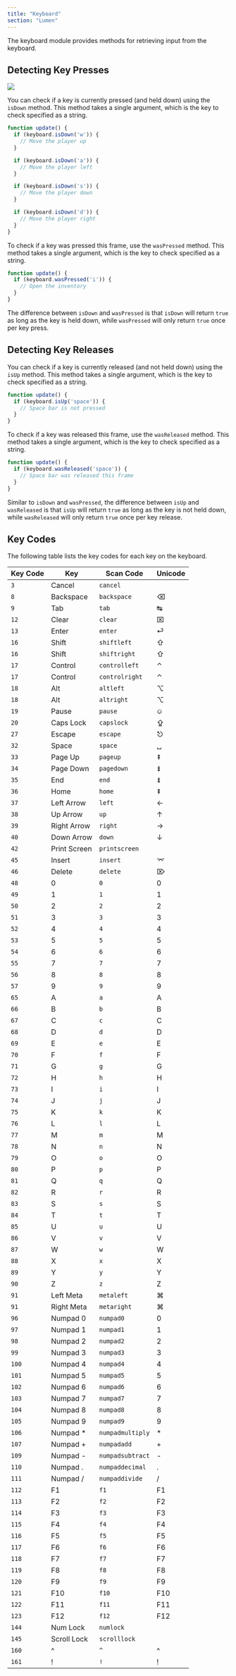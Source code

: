 ```yaml
---
title: "Keyboard"
section: "Lumen"
---
```


The keyboard module provides methods for retrieving input from the keyboard.

## Detecting Key Presses

<div className="flex justify-center m-0 p-0">
  <Image src="/keyboard_wasd.gif" width={192} height={128} />
</div>

You can check if a key is currently pressed (and held down) using the `isDown` method. This method takes a single argument, which is the key to check specified as a string.

```typescript
function update() {
  if (keyboard.isDown('w')) {
    // Move the player up
  }

  if (keyboard.isDown('a')) {
    // Move the player left
  }

  if (keyboard.isDown('s')) {
    // Move the player down
  }

  if (keyboard.isDown('d')) {
    // Move the player right
  }
}
```

To check if a key was pressed this frame, use the `wasPressed` method. This method takes a single argument, which is the key to check specified as a string.

```typescript
function update() {
  if (keyboard.wasPressed('i')) {
    // Open the inventory
  }
}
```

The difference between `isDown` and `wasPressed` is that `isDown` will return `true` as long as the key is held down, while `wasPressed` will only return `true` once per key press.

## Detecting Key Releases
You can check if a key is currently released (and not held down) using the `isUp` method. This method takes a single argument, which is the key to check specified as a string.

```typescript
function update() {
  if (keyboard.isUp('space')) {
    // Space bar is not pressed
  }
}
```

To check if a key was released this frame, use the `wasReleased` method. This method takes a single argument, which is the key to check specified as a string.

```typescript
function update() {
  if (keyboard.wasReleased('space')) {
    // Space bar was released this frame
  }
}
```

Similar to `isDown` and `wasPressed`, the difference between `isUp` and `wasReleased` is that `isUp` will return `true` as long as the key is not held down, while `wasReleased` will only return `true` once per key release.

## Key Codes
The following table lists the key codes for each key on the keyboard.

| Key Code | Key | Scan Code | Unicode |
| -------- | --- | --------- | ------- |
| `3` | Cancel | `cancel` |  |
| `8` | Backspace | `backspace` | ⌫ |
| `9` | Tab | `tab` | ↹ |
| `12` | Clear | `clear` | ⌧ |
| `13` | Enter | `enter` | ⏎ |
| `16` | Shift | `shiftleft` | ⇧ |
| `16` | Shift | `shiftright` | ⇧ |
| `17` | Control | `controlleft` | ⌃ |
| `17` | Control | `controlright` | ⌃ |
| `18` | Alt | `altleft` | ⌥ |
| `18` | Alt | `altright` | ⌥ |
| `19` | Pause | `pause` | ⎉ |
| `20` | Caps Lock | `capslock` | ⇪ |
| `27` | Escape | `escape` | ⎋ |
| `32` | Space | `space` | ␣ |
| `33` | Page Up | `pageup` | ⇞ |
| `34` | Page Down | `pagedown` | ⇟ |
| `35` | End | `end` | ⇟ |
| `36` | Home | `home` | ⇞ |
| `37` | Left Arrow | `left` | ← |
| `38` | Up Arrow | `up` | ↑ |
| `39` | Right Arrow | `right` | → |
| `40` | Down Arrow | `down` | ↓ |
| `42` | Print Screen | `printscreen` |  |
| `45` | Insert | `insert` | ⌤ |
| `46` | Delete | `delete` | ⌦ |
| `48` | 0 | `0` | 0 |
| `49` | 1 | `1` | 1 |
| `50` | 2 | `2` | 2 |
| `51` | 3 | `3` | 3 |
| `52` | 4 | `4` | 4 |
| `53` | 5 | `5` | 5 |
| `54` | 6 | `6` | 6 |
| `55` | 7 | `7` | 7 |
| `56` | 8 | `8` | 8 |
| `57` | 9 | `9` | 9 |
| `65` | A | `a` | A |
| `66` | B | `b` | B |
| `67` | C | `c` | C |
| `68` | D | `d` | D |
| `69` | E | `e` | E |
| `70` | F | `f` | F |
| `71` | G | `g` | G |
| `72` | H | `h` | H |
| `73` | I | `i` | I |
| `74` | J | `j` | J |
| `75` | K | `k` | K |
| `76` | L | `l` | L |
| `77` | M | `m` | M |
| `78` | N | `n` | N |
| `79` | O | `o` | O |
| `80` | P | `p` | P |
| `81` | Q | `q` | Q |
| `82` | R | `r` | R |
| `83` | S | `s` | S |
| `84` | T | `t` | T |
| `85` | U | `u` | U |
| `86` | V | `v` | V |
| `87` | W | `w` | W |
| `88` | X | `x` | X |
| `89` | Y | `y` | Y |
| `90` | Z | `z` | Z |
| `91` | Left Meta | `metaleft` | ⌘ |
| `91` | Right Meta | `metaright` | ⌘ |
| `96` | Numpad 0 | `numpad0` | 0 |
| `97` | Numpad 1 | `numpad1` | 1 |
| `98` | Numpad 2 | `numpad2` | 2 |
| `99` | Numpad 3 | `numpad3` | 3 |
| `100` | Numpad 4 | `numpad4` | 4 |
| `101` | Numpad 5 | `numpad5` | 5 |
| `102` | Numpad 6 | `numpad6` | 6 |
| `103` | Numpad 7 | `numpad7` | 7 |
| `104` | Numpad 8 | `numpad8` | 8 |
| `105` | Numpad 9 | `numpad9` | 9 |
| `106` | Numpad * | `numpadmultiply` | * |
| `107` | Numpad + | `numpadadd` | + |
| `109` | Numpad - | `numpadsubtract` | - |
| `110` | Numpad . | `numpaddecimal` | . |
| `111` | Numpad / | `numpaddivide` | / |
| `112` | F1 | `f1` | F1 |
| `113` | F2 | `f2` | F2 |
| `114` | F3 | `f3` | F3 |  
| `115` | F4 | `f4` | F4 |
| `116` | F5 | `f5` | F5 |
| `117` | F6 | `f6` | F6 |
| `118` | F7 | `f7` | F7 |
| `119` | F8 | `f8` | F8 |
| `120` | F9 | `f9` | F9 |
| `121` | F10 | `f10` | F10 |
| `122` | F11 | `f11` | F11 |
| `123` | F12 | `f12` | F12 |
| `144` | Num Lock | `numlock` |  |
| `145` | Scroll Lock | `scrolllock` |  |
| `160` | ^ | `^` | ^ |
| `161` | ! | `!` | ! |